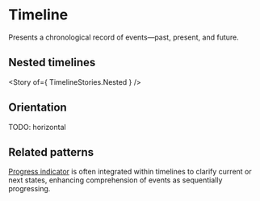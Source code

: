 
<Meta of={TimelineStories} />

# Timeline

Presents a chronological record of events—past, present, and future.

<Canvas of={TimelineStories.Basic} />

## Nested timelines

<Story of={ TimelineStories.Nested } />

## Orientation

TODO: horizontal

## Related patterns

[Progress indicator](../?path=/docs/components-progress-indicator--docs) is often integrated within timelines to clarify current or next states, enhancing comprehension of events as sequentially progressing.